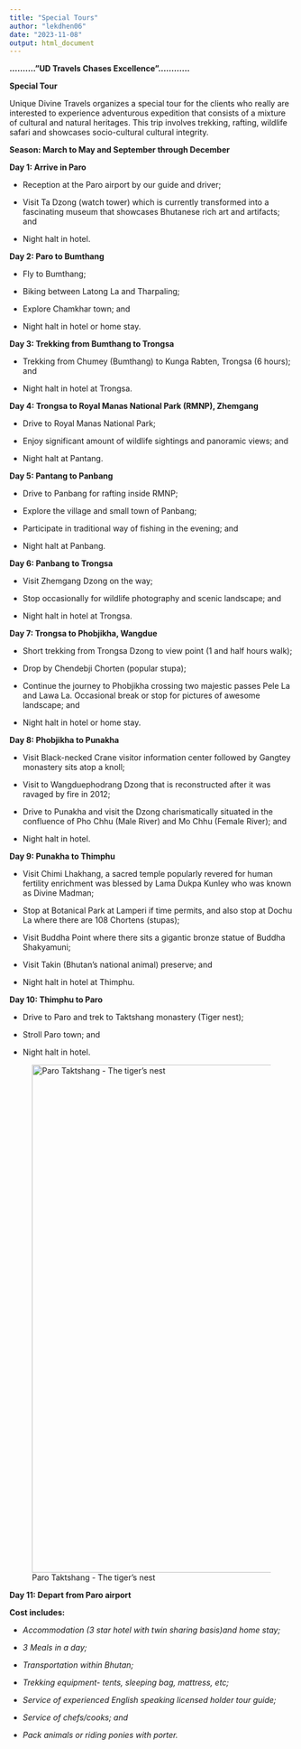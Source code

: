 ```yaml
---
title: "Special Tours"
author: "lekdhen06"
date: "2023-11-08"
output: html_document
---
```


**.........."UD Travels Chases Excellence"............**

**Special Tour**

Unique Divine Travels organizes a special tour for the clients who really are interested to experience adventurous expedition that consists of a mixture of cultural and natural heritages. This trip involves trekking, rafting, wildlife safari and showcases socio-cultural cultural integrity.

**Season: March to May and September through December**

**Day 1: Arrive in Paro**

-   Reception at the Paro airport by our guide and driver;

-   Visit Ta Dzong (watch tower) which is currently transformed into a fascinating museum that showcases Bhutanese rich art and artifacts; and

-   Night halt in hotel.

**Day 2: Paro to Bumthang**

-   Fly to Bumthang;

-   Biking between Latong La and Tharpaling;

-   Explore Chamkhar town; and

-   Night halt in hotel or home stay.

**Day 3: Trekking from Bumthang to Trongsa**

-   Trekking from Chumey (Bumthang) to Kunga Rabten, Trongsa (6 hours); and

-   Night halt in hotel at Trongsa.

**Day 4: Trongsa to Royal Manas National Park (RMNP), Zhemgang**

-   Drive to Royal Manas National Park;

-   Enjoy significant amount of wildlife sightings and panoramic views; and

-   Night halt at Pantang.

**Day 5: Pantang to Panbang**

-   Drive to Panbang for rafting inside RMNP;

-   Explore the village and small town of Panbang;

-   Participate in traditional way of fishing in the evening; and

-   Night halt at Panbang.

**Day 6: Panbang to Trongsa**

-   Visit Zhemgang Dzong on the way;

-   Stop occasionally for wildlife photography and scenic landscape; and

-   Night halt in hotel at Trongsa.

**Day 7: Trongsa to Phobjikha, Wangdue**

-   Short trekking from Trongsa Dzong to view point (1 and half hours walk);

-   Drop by Chendebji Chorten (popular stupa);

-   Continue the journey to Phobjikha crossing two majestic passes Pele La and Lawa La. Occasional break or stop for pictures of awesome landscape; and

-   Night halt in hotel or home stay.

**Day 8: Phobjikha to Punakha**

-   Visit Black-necked Crane visitor information center followed by Gangtey monastery sits atop a knoll;

-   Visit to Wangduephodrang Dzong that is reconstructed after it was ravaged by fire in 2012;

-   Drive to Punakha and visit the Dzong charismatically situated in the confluence of Pho Chhu (Male River) and Mo Chhu (Female River); and

-   Night halt in hotel.

**Day 9: Punakha to Thimphu**

-   Visit Chimi Lhakhang, a sacred temple popularly revered for human fertility enrichment was blessed by Lama Dukpa Kunley who was known as Divine Madman;

-   Stop at Botanical Park at Lamperi if time permits, and also stop at Dochu La where there are 108 Chortens (stupas);

-   Visit Buddha Point where there sits a gigantic bronze statue of Buddha Shakyamuni;

-   Visit Takin (Bhutan's national animal) preserve; and

-   Night halt in hotel at Thimphu.

**Day 10: Thimphu to Paro**

-   Drive to Paro and trek to Taktshang monastery (Tiger nest);

-   Stroll Paro town; and

-   Night halt in hotel.

![Paro Taktshang - The tiger's nest](/img/Paro-taktshang.jpg){width="900"}

**Day 11: Depart from Paro airport**

**Cost includes:**

-   *Accommodation (3 star hotel with twin sharing basis)and home stay;*

-   *3 Meals in a day;*

-   *Transportation within Bhutan;*

-   *Trekking equipment- tents, sleeping bag, mattress, etc;*

-   *Service of experienced English speaking licensed holder tour guide;*

-   *Service of chefs/cooks; and*

-   *Pack animals or riding ponies with porter.*
